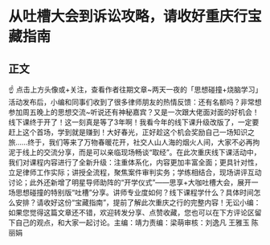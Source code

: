 # 从吐槽大会到诉讼攻略，请收好重庆行宝藏指南
## 正文
☝ 点击上方头像或+关注，查看作者往期文章~两天一夜的「思想碰撞+烧脑学习」活动发布后，小编和同事们收到了很多律师朋友的热情反馈：还有名额吗？非常想参加周五晚上的思想交流~听说还有神秘嘉宾？又是一次跟大佬面对面的好机会！线下课终于开了！这一刻真是等了3年啊！我看今年的线下课升级改版了，一定要赶上这个首场，学到就是赚到！大好春光，正好趁这个机会奖励自己一场知识之旅……终于，我们等来了万物春暖花开，社交人山人海的烟火人间，大家不必再拘泥于线上的交流分享，而是可以亲临现场畅谈“取经”。在此次重庆线下课活动中，我们对课程内容进行了全新升级：注重体系化，内容更加丰富全面；更具针对性，立足律师工作实际；讲授全流程，聚焦案件审判实务；学练相结合，现场讲评互动讨论；此外还新增了明星导师助阵的“开学仪式”——思享+大咖吐槽大会，展开一场思想碰撞的特别版“吐槽”分享。讲师专业度如何？线下课程学什么？具体时间怎么安排？请收好这份“宝藏指南”，提前了解此次重庆之行的完整内容！无讼小编：如果您觉得这篇文章还不错，欢迎转发分享、点赞收藏，您也可以在下方评论区留下自己的观点，和大家一起讨论。主编：靖力责编：梁萌审核：刘逸凡 王雅玉 陈丽娟